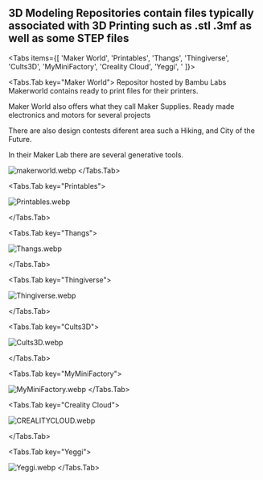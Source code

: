 
## 3D Modeling Repositories contain files typically associated with 3D Printing such as .stl .3mf as well as some STEP files


<Tabs items={[
  'Maker World',
  'Printables',
  'Thangs',
  'Thingiverse',
  'Cults3D',
  'MyMiniFactory',
  'Creality Cloud',
  'Yeggi',
  '
]}>

<Tabs.Tab key="Maker World">
Repositor hosted by Bambu Labs Makerworld contains ready to print files for their printers. 

Maker World also offers what they call Maker Supplies. Ready made electronics and motors for several projects 

There are also design contests diferent area such a Hiking, and City of the Future. 

In their Maker Lab there are several generative tools.

![makerworld.webp](https://cdn.jsdelivr.net/gh/JamesD3d/info3dimages@main/i/3d_Files_Sources/makerworld.webp)
</Tabs.Tab>


<Tabs.Tab key="Printables">


![Printables.webp](https://cdn.jsdelivr.net/gh/JamesD3d/info3dimages@main/i/3d_Files_Sources/Printables.webp)

</Tabs.Tab>

<Tabs.Tab key="Thangs">

![Thangs.webp](https://cdn.jsdelivr.net/gh/JamesD3d/info3dimages@main/i/3d_Files_Sources/Thangs.webp)

</Tabs.Tab>

<Tabs.Tab key="Thingiverse">

![Thingiverse.webp](https://cdn.jsdelivr.net/gh/JamesD3d/info3dimages@main/i/3d_Files_Sources/Thingiverse.webp)

</Tabs.Tab>

<Tabs.Tab key="Cults3D">

![Cults3D.webp](https://cdn.jsdelivr.net/gh/JamesD3d/info3dimages@main/i/3d_Files_Sources/Cults3D.webp)

</Tabs.Tab>

<Tabs.Tab key="MyMiniFactory">

![MyMiniFactory.webp](https://cdn.jsdelivr.net/gh/JamesD3d/info3dimages@main/i/3d_Files_Sources/MyMiniFactory.webp)
</Tabs.Tab>

<Tabs.Tab key="Creality Cloud">

![CREALITYCLOUD.webp](https://cdn.jsdelivr.net/gh/JamesD3d/info3dimages@main/i/3d_Files_Sources/CREALITYCLOUD.webp)

</Tabs.Tab>

<Tabs.Tab key="Yeggi">

![Yeggi.webp](https://cdn.jsdelivr.net/gh/JamesD3d/info3dimages@main/i/3d_Files_Sources/Yeggi.webp)
</Tabs.Tab>
